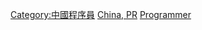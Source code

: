 [[Category:中國程序員|Category:中國程序員]]
[[Category:各國程式設計師|China, PR]]
[[Category:各職業中華人民共和國人|Programmer]]
